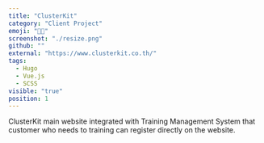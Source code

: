 ```yaml
---
title: "ClusterKit"
category: "Client Project"
emoji: "👨‍💼‍"
screenshot: "./resize.png"
github: ""
external: "https://www.clusterkit.co.th/"
tags:
  - Hugo
  - Vue.js
  - SCSS
visible: "true"
position: 1
---
```


ClusterKit main website integrated with Training Management System that customer who needs to training can register directly on the website.
